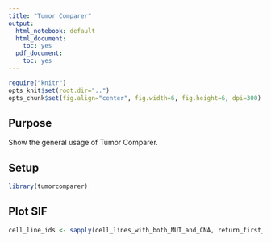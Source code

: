 ```yaml
---
title: "Tumor Comparer"
output:
  html_notebook: default
  html_document:
    toc: yes
  pdf_document:
    toc: yes
---
```


```r
require("knitr")
opts_knit$set(root.dir="..")
opts_chunk$set(fig.align="center", fig.width=6, fig.height=6, dpi=300)

```

## Purpose

Show the general usage of Tumor Comparer.

## Setup 
```r
library(tumorcomparer)
```

## Plot SIF
```r
cell_line_ids <- sapply(cell_lines_with_both_MUT_and_CNA, return_first_part)
```









